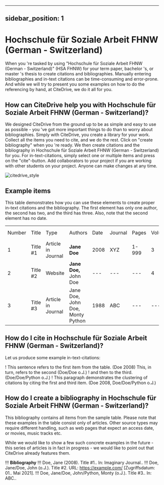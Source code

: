 
---
sidebar_position: 1
---

# Hochschule für Soziale Arbeit FHNW (German - Switzerland)

When you 're tasked by using "Hochschule für Soziale Arbeit FHNW (German - Switzerland)" (HSA FHNW) for your term paper, bachelor 's, or master 's thesis to create citations and bibliographies.
Manually entering bibliographies and in-text citations can be time-consuming and error-prone. And while we will try to present you some examples on how to do the referencing by hand, at CiteDrive, we do it all for you.

<!---
## About  Hochschule für Soziale Arbeit FHNW (German - Switzerland)

* Title: Hochschule für Soziale Arbeit FHNW (German - Switzerland)
* Short Title (Id): HSA FHNW)
* Authors: Hochschule für Soziale Arbeit FHNW (German - Switzerland)
* Download: Hochschule für Soziale Arbeit FHNW (German - Switzerland)
 --->

## How can CiteDrive help you with Hochschule für Soziale Arbeit FHNW (German - Switzerland)?

We designed CiteDrive from the ground up to be as simple and easy to use as possible - you 've got more important things to do than to worry about bibliographies. Simply with CiteDrive, you create a library for your work. Collect all the items you need to cite, and we do the rest. Click on "create bibliography" when you 're ready. We then create citations and the bibliography in Hochschule für Soziale Arbeit FHNW (German - Switzerland) for you. For in-text-citations, simply select one or multiple items and press on the "cite"-button. Add collaborators to your project if you are working with other students on your project. Anyone can make changes at any time.


![citedrive_style](images/hochschule-fur-soziale-arbeit-fhnw-german--switzerland.svg "Choose Hochschule für Soziale Arbeit FHNW (German - Switzerland) in the CiteDrive App")


## Example items

This table demonstrates how you can use these elements to create proper in-text citations and the bibliography. The first element has only one author, the second has two, and the third has three. Also, note that the second element has no date.


<table>
  <tr>
   <td>Number
   </td>
   <td>Title
   </td>
   <td>Type
   </td>
   <td>Authors
   </td>
   <td>Date
   </td>
   <td>Journal
   </td>
   <td>Pages
   </td>
   <td>Volume
   </td>
   <td>Issue
   </td>
   <td>Access Date
   </td>
  </tr>
  <tr>
   <td>1
   </td>
   <td>Title #1
   </td>
   <td>Article in Journal
   </td>
   <td><strong>Jane Doe</strong>
   </td>
   <td>2008
   </td>
   <td>XYZ
   </td>
   <td>1-999
   </td>
   <td>3
   </td>
   <td>2
   </td>
   <td>--
   </td>
  </tr>
  <tr>
   <td>
2
   </td>
   <td>Title #2
   </td>
   <td>Website
   </td>
   <td><strong>Jane Doe, </strong>John Doe
   </td>
   <td>---
   </td>
   <td>---
   </td>
   <td>---
   </td>
   <td>4
   </td>
   <td>---
   </td>
   <td>2020-05-01
   </td>
  </tr>
  <tr>
   <td>3
   </td>
   <td>Title #3
   </td>
   <td>Article in Journal
   </td>
   <td>Jane Doe, John Doe, Monty Python
   </td>
   <td>1988
   </td>
   <td>ABC
   </td>
   <td>---
   </td>
   <td>---
   </td>
   <td>16
   </td>
   <td>---
   </td>
  </tr>
</table>



## How do I cite in  Hochschule für Soziale Arbeit FHNW (German - Switzerland)?

Let us produce some example in-text-citations:

! This sentence refers to the first item from the table. (Doe 2008) This, in turn, refers to the second (Doe/Doe o.J.)
! and then to the third.  (Doe/Doe/Python o.J.)
! This paragraph demonstrates the clustering of citations by citing the first and third item. (Doe 2008, Doe/Doe/Python o.J.)



## How do I create a bibliography in Hochschule für Soziale Arbeit FHNW (German - Switzerland)?

This bibliography contains all items from the sample table. Please note that these examples in the table consist only of articles. Other source types may require different handling, such as web pages that expect an access date, or movies, music tracks etc.

While we would like to show a few such concrete examples in the future - this series of articles is in fact in progress - we would like to point out that CiteDrive already features them.


!!! **Bibliography**
!!! Doe, Jane (2008). Title #1.. In: Imaginary Journal..
!!! Doe, Jane/Doe, John  (o.J.). Title #2. URL: https://example.com/ [Zugriffsdatum: 01.. Mai 2021].
!!! Doe, Jane/Doe, John/Python, Monty (o.J.). Title #3.. In: ABC..


```
        